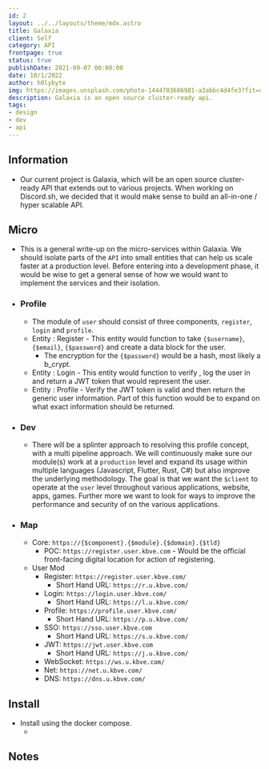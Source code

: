 ```yaml
---
id: 2
layout: ../../layouts/theme/mdx.astro
title: Galaxia
client: Self
category: API
frontpage: true
status: true
publishDate: 2021-09-07 00:00:00
date: 10/1/2022
author: h0lybyte
img: https://images.unsplash.com/photo-1444703686981-a3abbc4d4fe3?fit=crop&w=1400&h=700&q=75
description: Galaxia is an open source cluster-ready api.
tags:
- design
- dev
- api
---
```


## Information

- Our current project is Galaxia, which will be an open source cluster-ready API that extends out to various projects. When working on Discord.sh, we decided that it would make sense to build an all-in-one / hyper scalable API.


## Micro

- This is a general write-up on the micro-services within Galaxia. We should isolate parts of the `API` into small entities that can help us scale faster at a production level. Before entering into a development phase, it would be wise to get a general sense of how we would want to implement the services and their isolation.

- ### Profile

  - The module of `user` should consist of three components, `register`, `login` and `profile`.
  - Entity : Register - This entity would function to take `{$username}`, `{$email}`, `{$password}` and create a data block for the user.
    - The encryption for the `{$password}` would be a hash, most likely a b_crypt.
  - Entity : Login - This entity would function to verify , log the user in and return a JWT token that would represent the user.
  - Entity : Profile - Verify the JWT token is valid and then return the generic user information. Part of this function would be to expand on what exact information should be returned.

- ### Dev

  - There will be a splinter approach to resolving this profile concept, with a multi pipeline approach. We will continuously make sure our module(s) work at a `production` level and expand its usage within multiple languages (Javascript, Flutter, Rust, C#) but also improve the underlying methodology. The goal is that we want the `$client` to operate at the `user` level throughout various applications, website, apps, games. Further more we want to look for ways to improve the performance and security of on the various applications.

- ### Map

  - Core: `https://{$component}.{$module}.{$domain}.{$tld}`
    - POC: `https://register.user.kbve.com` - Would be the official front-facing digital location for action of registering.
  - User Mod
    - Register: `https://register.user.kbve.com/`
      - Short Hand URL: `https://r.u.kbve.com/`
    - Login: `https://login.user.kbve.com/`
      - Short Hand URL: `https://l.u.kbve.com/`
    - Profile: `https://profile.user.kbve.com/`
      - Short Hand URL: `https://p.u.kbve.com/`
    - SSO: `https://sso.user.kbve.com`
      - Short Hand URL: `https://s.u.kbve.com/`
    - JWT: `https://jwt.user.kbve.com`
      - Short Hand URL: `https://j.u.kbve.com/`
    - WebSocket: `https://ws.u.kbve.com/`
    - Net: `https://net.u.kbve.com/`
    - DNS: `https://dns.u.kbve.com/`


## Install
- Install using the docker compose.
  -  <Github src="data/galaxia/docker-compose.yml" description="This is the current docker compose for Galaxia" />

## Notes